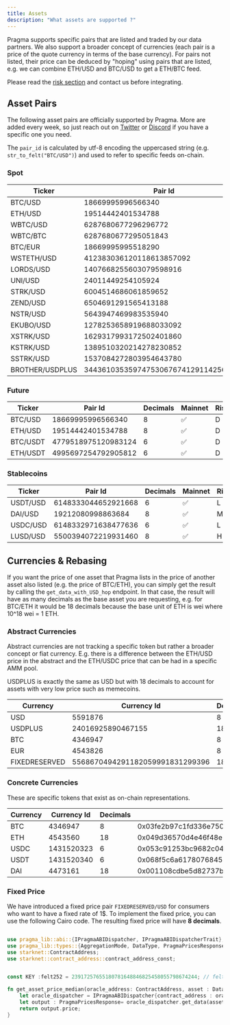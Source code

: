 ```yaml
---
title: Assets
description: "What assets are supported ?"
---
```


Pragma supports specific pairs that are listed and traded by our data partners. We also support a broader concept of currencies (each pair is a price of the quote currency in terms of the base currency). For pairs not listed, their price can be deduced by "hoping" using pairs that are listed, e.g. we can combine ETH/USD and BTC/USD to get a ETH/BTC feed.

Please read the [risk section](./risks) and contact us before integrating.

## Asset Pairs

The following asset pairs are officially supported by Pragma. More are added every week, so just reach out on [Twitter](https://twitter.com/PragmaOracle) or [Discord](https://discord.com/invite/M9aRZtZHU7) if you have a specific one you need.

The `pair_id` is calculated by utf-8 encoding the uppercased string (e.g. `str_to_felt("BTC/USD")`) and used to refer to specific feeds on-chain.

### Spot

| Ticker     | Pair Id                  | Decimals | Mainnet | Risk |
| ---------- | ------------------------ | -------- | ------- | ---- |
| BTC/USD    | 18669995996566340        | 8        | ✅      | L    |
| ETH/USD    | 19514442401534788        | 8        | ✅      | L    |
| WBTC/USD   | 6287680677296296772      | 8        | ✅      | M    |
| WBTC/BTC   | 6287680677295051843      | 8        | ✅      | M    |
| BTC/EUR    | 18669995995518290        | 8        | ✅      | L    |
| WSTETH/USD | 412383036120118613857092 | 8        | ✅      | M    |
| LORDS/USD  | 1407668255603079598916   | 8        | ✅      | H    |
| UNI/USD    | 24011449254105924        | 8        | ✅      | M    |
| STRK/USD   | 6004514686061859652      | 8        | ✅      | L    |
| ZEND/USD   | 6504691291565413188      | 8        | ✅      | H    |
| NSTR/USD   | 5643947469983535940      | 8        | ✅      | H    |
| EKUBO/USD  | 1278253658919688033092   | 8        | ✅      | H    |
| XSTRK/USD  | 1629317993172502401860   | 8        | ✅      | H    |
| KSTRK/USD  | 1389510320214278230852   | 8        | ✅      | H    |
| SSTRK/USD  | 1537084272803954643780   | 8        | ✅      | H    |
| BROTHER/USDPLUS  | 344361035359747530676741291142567251   | 18        | ✅      | H    |

### Future

| Ticker   | Pair Id             | Decimals | Mainnet | Risk |
| -------- | ------------------- | -------- | ------- | ---- |
| BTC/USD  | 18669995996566340   | 8        | ✅      | D    |
| ETH/USD  | 19514442401534788   | 8        | ✅      | D    |
| BTC/USDT | 4779518975120983124 | 6        | ✅      | D    |
| ETH/USDT | 4995697254792905812 | 6        | ✅      | D    |

### Stablecoins

| Ticker   | Pair Id             | Decimals | Mainnet | Risk |
| -------- | ------------------- | -------- | ------- | ---- |
| USDT/USD | 6148333044652921668 | 6        | ✅      | L    |
| DAI/USD  | 19212080998863684   | 8        | ✅      | M    |
| USDC/USD | 6148332971638477636 | 6        | ✅      | L    |
| LUSD/USD | 5500394072219931460 | 8        | ✅      | H    |

## Currencies & Rebasing

If you want the price of one asset that Pragma lists in the price of another asset also listed (e.g. the price of BTC/ETH), you can simply get the result by calling the `get_data_with_USD_hop` endpoint. In that case, the result will have as many decimals as the base asset you are requesting, e.g. for BTC/ETH it would be 18 decimals because the base unit of ETH is wei where 10^18 wei = 1 ETH.

### Abstract Currencies

Abstract currencies are not tracking a specific token but rather a broader concept or fiat currency. E.g. there is a difference between the ETH/USD price in the abstract and the ETH/USDC price that can be had in a specific AMM pool.

<Note>

USDPLUS is exactly the same as USD but with 18 decimals to account for assets with very low price such as memecoins.

</Note>

| Currency | Currency Id | Decimals | Mainnet | Risk |
| -------- | ----------- | -------- | ------- | ---- |
| USD      | 5591876     | 8        | ✅      | L    |
| USDPLUS      | 24016925890467155     | 18        | ✅      | M    |
| BTC      | 4346947     | 8        | ✅      | L    |
| EUR      | 4543826     | 8        | ✅      | M    |
| FIXEDRESERVED      | 5568670494291182059991831299396     | 18        | ✅      | L    |

### Concrete Currencies

These are specific tokens that exist as on-chain representations.

| Currency | Currency Id | Decimals | Starknet address Mainnet                                           | Ethereum address Mainnet                   | Starknet address Testnet                                           |
| -------- | ----------- | -------- | ------------------------------------------------------------------ | ------------------------------------------ | ------------------------------------------------------------------ |
| BTC      | 4346947     | 8        | 0x03fe2b97c1fd336e750087d68b9b867997fd64a2661ff3ca5a7c771641e8e7ac | 0x2260fac5e5542a773aa44fbcfedf7c193bc2c599 | 0x12d537dc323c439dc65c976fad242d5610d27cfb5f31689a0a319b8be7f3d56  |
| ETH      | 4543560     | 18       | 0x049d36570d4e46f48e99674bd3fcc84644ddd6b96f7c741b1562b82f9e004dc7 | 0x0000000000000000000000000000000000000000 | 0x049d36570d4e46f48e99674bd3fcc84644ddd6b96f7c741b1562b82f9e004dc7 |
| USDC     | 1431520323  | 6        | 0x053c91253bc9682c04929ca02ed00b3e423f6710d2ee7e0d5ebb06f3ecf368a8 | 0xa0b86991c6218b36c1d19d4a2e9eb0ce3606eb48 | 0x001d5b64feabc8ac7c839753994f469704c6fabdd45c8fe6d26ed57b5eb79057 |
| USDT     | 1431520340  | 6        | 0x068f5c6a61780768455de69077e07e89787839bf8166decfbf92b645209c0fb8 | 0xdac17f958d2ee523a2206206994597c13d831ec7 | 0x386e8d061177f19b3b485c20e31137e6f6bc497cc635ccdfcab96fadf5add6a  |
| DAI      | 4473161     | 18       | 0x001108cdbe5d82737b9057590adaf97d34e74b5452f0628161d237746b6fe69e | 0x6B175474E89094C44Da98b954EedeAC495271d0F | 0x0278f24c3e74cbf7a375ec099df306289beb0605a346277d200b791a7f811a19 |


### Fixed Price

We have introduced a fixed price pair `FIXEDRESERVED/USD` for consumers who want to have a fixed rate of 1$.
To implement the fixed price, you can use the following Cairo code. The resulting fixed price will have **8 decimals**.

```rust

use pragma_lib::abi::{IPragmaABIDispatcher, IPragmaABIDispatcherTrait};
use pragma_lib::types::{AggregationMode, DataType, PragmaPricesResponse};
use starknet::ContractAddress;
use starknet::contract_address::contract_address_const;


const KEY :felt252 = 23917257655180781648846825458055798674244; // felt252 conversion of "FIXEDRESERVED/USD", can also write const KEY : felt252 = 'FIXEDRESERVED/USD';

fn get_asset_price_median(oracle_address: ContractAddress, asset : DataType) -> u128  {
    let oracle_dispatcher = IPragmaABIDispatcher{contract_address : oracle_address};
    let output : PragmaPricesResponse= oracle_dispatcher.get_data(asset, AggregationMode::Median(()));
    return output.price;
}